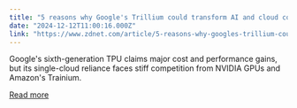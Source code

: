 ```yaml
---
title: "5 reasons why Google's Trillium could transform AI and cloud computing - and 2 obstacles"
date: "2024-12-12T11:00:16.000Z"
link: "https://www.zdnet.com/article/5-reasons-why-googles-trillium-could-transform-ai-and-cloud-computing-and-2-obstacles/"
---
```


Google's sixth-generation TPU claims major cost and performance gains, but its single-cloud reliance faces stiff competition from NVIDIA GPUs and Amazon's Trainium.

[Read more](https://www.zdnet.com/article/5-reasons-why-googles-trillium-could-transform-ai-and-cloud-computing-and-2-obstacles/)
